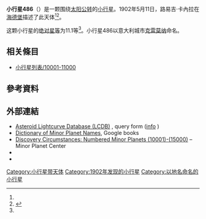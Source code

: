 {{Infobox planet
 | minorplanet     = yes
 | name            = 486 Cremona
 | background      = #D6D6D6
 | image = 
 | image_size      = 
 | caption         =
 | discovery_ref   =  <ref name="MPC-object" />
 | discoverer      = [[路易吉·卡內拉|路易吉·卡內拉]]
 | discovery_site  = [[海德堡|海德堡]]
 | discovered      = 1902年5月11日
 | mpc_name        = 486 Cremona
 | alt_names       = 486 Cremona
 | pronounced      = 
 | named_after     = <ref name="MPC-object" />
 | mp_category     = [[主帶小行星|主帶小行星]] <ref name="MPC-object" /><ref name="jpldata" />
 | orbit_ref       = <ref name="a">[http://ssd.jpl.nasa.gov/sbdb.cgi?sstr=486 486] {{Wayback|url=http://ssd.jpl.nasa.gov/sbdb.cgi?sstr=486 |date=20170201084008 }}，小行星數據庫瀏覽器（JPL Small-Body Database Browser）－[[美国国家航空航天局|美国国家航空航天局]]喷气推进实验室</ref>
 | epoch           = 2018-03-23.0（[[儒略日|JD]] 2458200.5）
 | uncertainty     = 0
 | observation_arc = 
 | aphelion = {{convert|2.734|AU|km|3|abbr=on|lk=out}}
 | perihelion      = {{convert|1.9703683|AU|km|3|abbr=on}}
 | semimajor       = 2.3520560
 | eccentricity    = 0.1622783
 | period          = 3.61[[儒略年|yr]]
 | mean_anomaly    = 55.64801[[度|°]]
 | mean_motion     = {{Deg2DMS|0.27323250|sup=ms}} / day
 | inclination     = 11.09255
 | asc_node        = 94.22608°
 | arg_peri        = 124.49813
 | mean_diameter   = 
 | rotation        = 
 | albedo          =
 | spectral_type   =
 | abs_magnitude   = 11.1<ref name="jpldata" />
}}
'''小行星486'''（{{lang-en|486 Cremona}}）是一颗围绕[[太阳|太阳]][[公转|公转]]的[[小行星|小行星]]。1902年5月11日，路易吉·卡內拉在[[海德堡|海德堡]]描述了此天体<ref name="a" /><ref>{{cite news|title=小行星列表|url=http://cfa-www.harvard.edu/iau/lists/NumberedMPs.txt|accessdate=2018-10-19|newspaper=哈佛大学|archive-date=2008-05-17|archive-url=https://web.archive.org/web/20080517010638/http://cfa-www.harvard.edu/iau/lists/NumberedMPs.txt|dead-url=no}}</ref>。

这颗小行星的[[绝对星等|绝对星等]]为11.1等<ref name="a" />。小行星486以意大利城市[[克雷莫纳|克雷莫纳]]命名。

== 相关條目 ==
*[[小行星列表/10001-11000|小行星列表/10001-11000]]

== 參考資料 ==
{{reflist|refs=

<ref name="jpldata">{{cite web
 |type         = 2018-01-26 last obs.
 |title        = JPL Small-Body Database Browser:486 Cremona-486 Cremona
 |url          = https://ssd.jpl.nasa.gov/sbdb.cgi?sstr=486
 |publisher    = [[Jet_Propulsion_Laboratory|Jet Propulsion Laboratory]]
 |accessdate   = 28 March 2018
 |archive-date = 2020-11-26
 |archive-url  = https://web.archive.org/web/20201126044023/https://ssd.jpl.nasa.gov/sbdb.cgi?sstr=486
 |dead-url     = no
}}</ref>

<ref name="MPC-object">{{cite web
  |title      = 486 Cremona
  |work      = Minor Planet Center
  |url      = https://www.minorplanetcenter.net/db_search/show_object?object_id=486
  |accessdate      = 28 March 2018
  |archive-date      = 2016-03-04
  |archive-url      = https://web.archive.org/web/20160304105454/http://minorplanetcenter.net/db_search/show_object?object_id=486
  |dead-url      = no
  }}</ref>

}}

==  外部連結 ==
* [http://www.minorplanet.info/PHP/lcdbsummaryquery.php Asteroid Lightcurve Database (LCDB)] {{Wayback|url=http://www.minorplanet.info/PHP/lcdbsummaryquery.php |date=20171210173955 }}, query form ([http://www.minorplanet.info/lightcurvedatabase.html info] {{Wayback|url=http://www.minorplanet.info/lightcurvedatabase.html |date=20171216050541 }})
* [https://books.google.com/books?id=aeAg1X7afOoC&pg Dictionary of Minor Planet Names], Google books
* [http://www.minorplanetcenter.net/iau/lists/NumberedMPs010001.html Discovery Circumstances: Numbered Minor Planets (10001)-(15000)] {{Wayback|url=http://www.minorplanetcenter.net/iau/lists/NumberedMPs010001.html |date=20180612162317 }} – Minor Planet Center
* {{AstDys|486}}
* {{JPL small body}}

{{Minor Planet Number|[[小行星485|小行星485]]|[[小行星487|小行星487]]}}
{{小天体}}

[[Category:小行星带天体|Category:小行星带天体]]
[[Category:1902年发现的小行星|Category:1902年发现的小行星]]
[[Category:以地名命名的小行星|Category:以地名命名的小行星]]